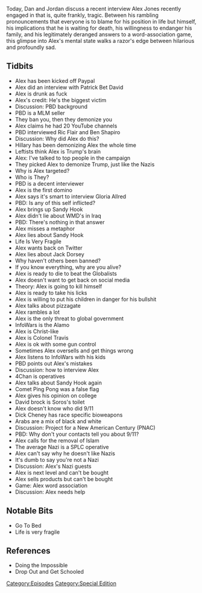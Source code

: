 {{Episode
    | title           = Drunk Hotel Interview
    | caption         = [https://knowledgefight.libsyn.com/knowledge-fight-drunk-hotel-interview Listen to this episode on Libsyn]
    | episodeNumber   = 209
    | length          = 03:02:07
    | airDate         = September 24, 2018
    | episodeType     = [[:Category:Special Edition|Special Edition]]
    | appearance      = [[Patrick Bet David]], [[Ric Flair]], [[Ben Shapiro]], [[Hillary Clinton]], [[Gloria Allred]], [[Jack Dorsey]], [[Colonel Travis]], [[David Brock]], [[George Soros]]
    | oocDrop         = You could say I'm the head of the Illuminati
    | previousEpisode = [[208: March 6-8, 2009]]
    | nextEpisode     = [[210: March 9, 2009]]
}}

{{Stub}}

Today, Dan and Jordan discuss a recent interview Alex Jones recently engaged in that is, quite frankly, tragic. Between his rambling pronouncements that everyone is to blame for his position in life but himself, his implications that he is waiting for death, his willingness to endanger his family, and his legitimately deranged answers to a word-association game, this glimpse into Alex's mental state walks a razor's edge between hilarious and profoundly sad.

==Tidbits==

*Alex has been kicked off Paypal
*Alex did an interview with Patrick Bet David
*Alex is drunk as fuck
*Alex's credit: He's the biggest victim
*Discussion: PBD background
*PBD is a MLM seller
*They ban you, then they demonize you
*Alex claims he had 20 YouTube channels
*PBD interviewed Ric Flair and Ben Shapiro
*Discussion: Why did Alex do this?
*Hillary has been demonizing Alex the whole time
*Leftists think Alex is Trump's brain
*Alex: I've talked to top people in the campaign
*They picked Alex to demonize Trump, just like the Nazis
*Why is Alex targeted?
*Who is They?
*PBD is a decent interviewer
*Alex is the first domino
*Alex says it's smart to interview Gloria Allred
*PBD: Is any of this self inflicted?
*Alex brings up Sandy Hook
*Alex didn't lie about WMD's in Iraq
*PBD: There's nothing in that answer
*Alex misses a metaphor
*Alex lies about Sandy Hook
*Life Is Very Fragile
*Alex wants back on Twitter
*Alex lies about Jack Dorsey
*Why haven't others been banned?
*If you know everything, why are you alive?
*Alex is ready to die to beat the Globalists
*Alex doesn't want to get back on social media
*Theory: Alex is going to kill himself
*Alex is ready to take his licks
*Alex is willing to put his children in danger for his bullshit
*Alex talks about pizzagate
*Alex rambles a lot
*Alex is the only threat to global government
*InfoWars is the Alamo
*Alex is Christ-like
*Alex is Colonel Travis
*Alex is ok with some gun control
*Sometimes Alex oversells and get things wrong
*Alex listens to InfoWars with his kids
*PBD points out Alex's mistakes
*Discussion: how to interview Alex
*4Chan is operatives
*Alex talks about Sandy Hook again
*Comet Ping Pong was a false flag
*Alex gives his opinion on college
*David brock is Soros's toilet
*Alex doesn't know who did 9/11
*Dick Cheney has race specific bioweapons
*Arabs are a mix of black and white
*Discussion: Project for a New American Century (PNAC)
*PBD: Why don't your contacts tell you about 9/11?
*Alex calls for the removal of Islam
*The average Nazi is a SPLC operative
*Alex can't say why he doesn't like Nazis
*It's dumb to say you're not a Nazi
*Discussion: Alex's Nazi guests
*Alex is next level and can't be bought
*Alex sells products but can't be bought
*Game: Alex word association
*Discussion: Alex needs help

==Notable Bits==

*Go To Bed
*Life is very fragile

==References==

*Doing the Impossible
*Drop Out and Get Schooled

[[Category:Episodes]]
[[Category:Special Edition]]